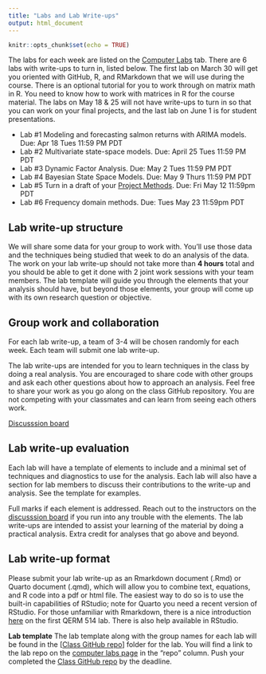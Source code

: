 ```yaml
---
title: "Labs and Lab Write-ups"
output: html_document
---
```


```r
knitr::opts_chunk$set(echo = TRUE)
```

The labs for each week are listed on the [Computer Labs](comp_labs.html) tab. There are 6 labs with write-ups to turn in, listed below. The first lab on March 30 will get you oriented with GitHub, R, and RMarkdown that we will use during the course. There is an optional tutorial for you to work through on matrix math in R. You need to know how to work with matrices in R for the course material. The labs on May 18 & 25 will not have write-ups to turn in so that you can work on your final projects, and the last lab on June 1 is for student presentations.

* Lab #1 Modeling and forecasting salmon returns with ARIMA models. Due: Apr 18 Tues 11:59 PM PDT 
* Lab #2 Multivariate state-space models. Due: April 25 Tues 11:59 PM PDT
* Lab #3 Dynamic Factor Analysis. Due: May 2 Tues 11:59 PM PDT
* Lab #4 Bayesian State Space Models. Due: May 9 Thurs 11:59 PM PDT
* Lab #5 Turn in a draft of your [Project Methods](final_proj.html#Project_Methods). Due: Fri May 12 11:59pm PDT
* Lab #6 Frequency domain methods. Due: Tues May 23 11:59pm PDT

## Lab write-up structure

We will share some data for your group to work with. You'll use those data and the techniques being studied that week to do an analysis of the data. The work on your lab write-up should not take more than **4 hours** total and you should be able to get it done with 2 joint work sessions with your team members. The lab template will guide you through the elements that your analysis should have, but beyond those elements, your group will come up with its own research question or objective.

## Group work and collaboration

For each lab write-up, a team of 3-4 will be chosen randomly for each week. Each team will submit one lab write-up. 

The lab write-ups are intended for you to learn techniques in the class by doing a real analysis. You are encouraged to share code with other groups and ask each other questions about how to approach an analysis. Feel free to share your work as you go along on the class GitHub repository. You are not competing with your classmates and can learn from seeing each others work.

[Discusssion board](https://github.com/atsa-es/fish550-2023/discussions)

## Lab write-up evaluation

Each lab will have a template of elements to include and a minimal set of techniques and diagnostics to use for the analysis. Each lab will also have a section for lab members to discuss their contributions to the write-up and analysis. See the template for examples.

Full marks if each element is addressed. Reach out to the instructors on the [discusssion board](https://github.com/atsa-es/fish550-2023/discussions) if you run into any trouble with the elements. The lab write-ups are intended to assist your learning of the material by doing a practical analysis. Extra credit for analyses that go above and beyond.

## Lab write-up format

Please submit your lab write-up as an Rmarkdown document (.Rmd) or Quarto document (.qmd), which will allow you to combine text, equations, and R code into a pdf or html file. The easiest way to do so is to use the built-in capabilities of RStudio; note for Quarto you need a recent version of RStudio. For those unfamiliar with Rmarkdown, there is a nice introduction [here](https://qerm514.github.io/website/comp_labs.html) on the first QERM 514 lab. There is also help available in RStudio. 

**Lab template** The lab template along with the group names for each lab will be found in the [[Class GitHub repo](https://github.com/atsa-es/fish550-2023)] folder for the lab. You will find a link to the lab repo on the  [computer labs page](https://atsa-es.github.io/atsa/comp_labs.html) in the "repo" column.  Push your completed the [Class GitHub repo](https://github.com/atsa-es/fish550-2023) by the deadline.


